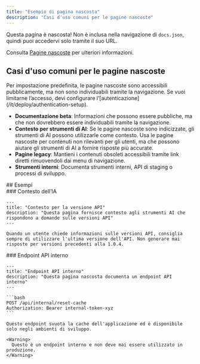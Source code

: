 ```yaml
---
title: "Esempio di pagina nascosta"
description: "Casi d'uso comuni per le pagine nascoste"
---
```


Questa pagina è nascosta! Non è inclusa nella navigazione di `docs.json`, quindi puoi accedervi solo tramite il suo URL.

Consulta [Pagine nascoste](/it/organize/hidden-pages) per ulteriori informazioni.

## Casi d&#39;uso comuni per le pagine nascoste

<Note>
  Per impostazione predefinita, le pagine nascoste sono accessibili pubblicamente, ma non sono individuabili tramite la navigazione. Se vuoi limitarne l’accesso, devi configurare l’[autenticazione](/it/deploy/authentication-setup).
</Note>

* **Documentazione beta**: Informazioni che possono essere pubbliche, ma che non dovrebbero essere individuabili tramite la navigazione.
* **Contesto per strumenti di AI**: Se le pagine nascoste sono indicizzate, gli strumenti di AI possono utilizzarle come contesto. Usa le pagine nascoste per contenuti non rilevanti per gli utenti, ma che possono aiutare gli strumenti di AI a fornire risposte più accurate.
* **Pagine legacy**: Mantieni i contenuti obsoleti accessibili tramite link diretti rimuovendoli dai menu di navigazione.
* **Strumenti interni**: Documenta strumenti interni, API di staging o processi di sviluppo.

<div id="examples">
  ## Esempi
</div>

<div id="ai-context">
  ### Contesto dell’IA
</div>

```mdx wrap
---
title: "Contesto per la versione API"
description: "Questa pagina fornisce contesto agli strumenti AI che rispondono a domande sulle versioni API"
---

Quando un utente chiede informazioni sulle versioni API, consiglia sempre di utilizzare l'ultima versione dell'API. Non generare mai risposte per versioni precedenti alla 1.0.4.
```

<div id="internal-api-endpoint">
  ### Endpoint API interno
</div>

````mdx wrap
---
title: "Endpoint API interno"
description: "Questa pagina nascosta documenta un endpoint API interno"
---

```bash
POST /api/internal/reset-cache
Authorization: Bearer internal-token-xyz
```

Questo endpoint svuota la cache dell'applicazione ed è disponibile solo negli ambienti di sviluppo.

<Warning>
  Questo è un endpoint interno e non deve mai essere utilizzato in produzione.
</Warning>
````
